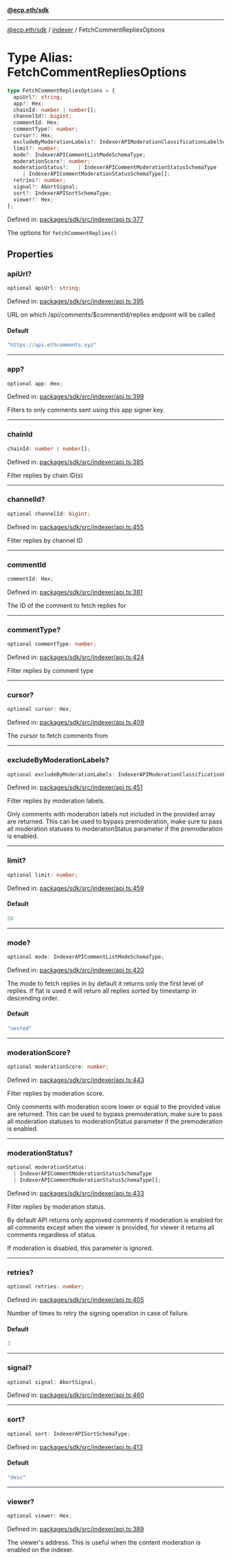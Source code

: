 [**@ecp.eth/sdk**](../../index.mdx)

***

[@ecp.eth/sdk](/sdk-reference/index.mdx) / [indexer](/sdk-reference/indexer/index.mdx) / FetchCommentRepliesOptions

# Type Alias: FetchCommentRepliesOptions

```ts
type FetchCommentRepliesOptions = {
  apiUrl?: string;
  app?: Hex;
  chainId: number | number[];
  channelId?: bigint;
  commentId: Hex;
  commentType?: number;
  cursor?: Hex;
  excludeByModerationLabels?: IndexerAPIModerationClassificationLabelSchemaType[];
  limit?: number;
  mode?: IndexerAPICommentListModeSchemaType;
  moderationScore?: number;
  moderationStatus?:   | IndexerAPICommentModerationStatusSchemaType
     | IndexerAPICommentModerationStatusSchemaType[];
  retries?: number;
  signal?: AbortSignal;
  sort?: IndexerAPISortSchemaType;
  viewer?: Hex;
};
```

Defined in: [packages/sdk/src/indexer/api.ts:377](https://github.com/ecp-eth/comments-monorepo/blob/main/packages/sdk/src/indexer/api.ts#L377)

The options for `fetchCommentReplies()`

## Properties

### apiUrl?

```ts
optional apiUrl: string;
```

Defined in: [packages/sdk/src/indexer/api.ts:395](https://github.com/ecp-eth/comments-monorepo/blob/main/packages/sdk/src/indexer/api.ts#L395)

URL on which /api/comments/$commentId/replies endpoint will be called

#### Default

```ts
"https://api.ethcomments.xyz"
```

***

### app?

```ts
optional app: Hex;
```

Defined in: [packages/sdk/src/indexer/api.ts:399](https://github.com/ecp-eth/comments-monorepo/blob/main/packages/sdk/src/indexer/api.ts#L399)

Filters to only comments sent using this app signer key.

***

### chainId

```ts
chainId: number | number[];
```

Defined in: [packages/sdk/src/indexer/api.ts:385](https://github.com/ecp-eth/comments-monorepo/blob/main/packages/sdk/src/indexer/api.ts#L385)

Filter replies by chain ID(s)

***

### channelId?

```ts
optional channelId: bigint;
```

Defined in: [packages/sdk/src/indexer/api.ts:455](https://github.com/ecp-eth/comments-monorepo/blob/main/packages/sdk/src/indexer/api.ts#L455)

Filter replies by channel ID

***

### commentId

```ts
commentId: Hex;
```

Defined in: [packages/sdk/src/indexer/api.ts:381](https://github.com/ecp-eth/comments-monorepo/blob/main/packages/sdk/src/indexer/api.ts#L381)

The ID of the comment to fetch replies for

***

### commentType?

```ts
optional commentType: number;
```

Defined in: [packages/sdk/src/indexer/api.ts:424](https://github.com/ecp-eth/comments-monorepo/blob/main/packages/sdk/src/indexer/api.ts#L424)

Filter replies by comment type

***

### cursor?

```ts
optional cursor: Hex;
```

Defined in: [packages/sdk/src/indexer/api.ts:409](https://github.com/ecp-eth/comments-monorepo/blob/main/packages/sdk/src/indexer/api.ts#L409)

The cursor to fetch comments from

***

### excludeByModerationLabels?

```ts
optional excludeByModerationLabels: IndexerAPIModerationClassificationLabelSchemaType[];
```

Defined in: [packages/sdk/src/indexer/api.ts:451](https://github.com/ecp-eth/comments-monorepo/blob/main/packages/sdk/src/indexer/api.ts#L451)

Filter replies by moderation labels.

Only comments with moderation labels not included in the provided array are returned.
This can be used to bypass premoderation, make sure to pass all moderation statuses to moderationStatus parameter
if the premoderation is enabled.

***

### limit?

```ts
optional limit: number;
```

Defined in: [packages/sdk/src/indexer/api.ts:459](https://github.com/ecp-eth/comments-monorepo/blob/main/packages/sdk/src/indexer/api.ts#L459)

#### Default

```ts
50
```

***

### mode?

```ts
optional mode: IndexerAPICommentListModeSchemaType;
```

Defined in: [packages/sdk/src/indexer/api.ts:420](https://github.com/ecp-eth/comments-monorepo/blob/main/packages/sdk/src/indexer/api.ts#L420)

The mode to fetch replies in by default it returns only the first level of replies.
If flat is used it will return all replies sorted by timestamp in descending order.

#### Default

```ts
"nested"
```

***

### moderationScore?

```ts
optional moderationScore: number;
```

Defined in: [packages/sdk/src/indexer/api.ts:443](https://github.com/ecp-eth/comments-monorepo/blob/main/packages/sdk/src/indexer/api.ts#L443)

Filter replies by moderation score.

Only comments with moderation score lower or equal to the provided value are returned.
This can be used to bypass premoderation, make sure to pass all moderation statuses to moderationStatus parameter
if the premoderation is enabled.

***

### moderationStatus?

```ts
optional moderationStatus: 
  | IndexerAPICommentModerationStatusSchemaType
  | IndexerAPICommentModerationStatusSchemaType[];
```

Defined in: [packages/sdk/src/indexer/api.ts:433](https://github.com/ecp-eth/comments-monorepo/blob/main/packages/sdk/src/indexer/api.ts#L433)

Filter replies by moderation status.

By default API returns only approved comments if moderation is enabled for all comments except
when the viewer is provided, for viewer it returns all comments regardless of status.

If moderation is disabled, this parameter is ignored.

***

### retries?

```ts
optional retries: number;
```

Defined in: [packages/sdk/src/indexer/api.ts:405](https://github.com/ecp-eth/comments-monorepo/blob/main/packages/sdk/src/indexer/api.ts#L405)

Number of times to retry the signing operation in case of failure.

#### Default

```ts
3
```

***

### signal?

```ts
optional signal: AbortSignal;
```

Defined in: [packages/sdk/src/indexer/api.ts:460](https://github.com/ecp-eth/comments-monorepo/blob/main/packages/sdk/src/indexer/api.ts#L460)

***

### sort?

```ts
optional sort: IndexerAPISortSchemaType;
```

Defined in: [packages/sdk/src/indexer/api.ts:413](https://github.com/ecp-eth/comments-monorepo/blob/main/packages/sdk/src/indexer/api.ts#L413)

#### Default

```ts
"desc"
```

***

### viewer?

```ts
optional viewer: Hex;
```

Defined in: [packages/sdk/src/indexer/api.ts:389](https://github.com/ecp-eth/comments-monorepo/blob/main/packages/sdk/src/indexer/api.ts#L389)

The viewer's address. This is useful when the content moderation is enabled on the indexer.
